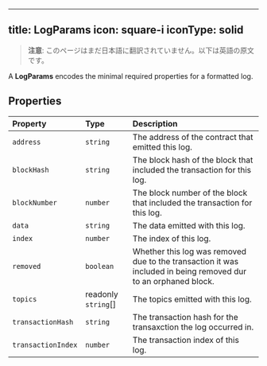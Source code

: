 <!-- AUTO-GENERATED-CONTENT:START (ENGLISH-COPY) -->
---
title: LogParams
icon: square-i
iconType: solid
---

> **注意**: このページはまだ日本語に翻訳されていません。以下は英語の原文です。

A **LogParams** encodes the minimal required properties for a formatted log.

## Properties

| Property | Type | Description |
| :------ | :------ | :------ |
| `address` | `string` | The address of the contract that emitted this log. |
| `blockHash` | `string` | The block hash of the block that included the transaction for this log. |
| `blockNumber` | `number` | The block number of the block that included the transaction for this log. |
| `data` | `string` | The data emitted with this log. |
| `index` | `number` | The index of this log. |
| `removed` | `boolean` | Whether this log was removed due to the transaction it was included in being removed dur to an orphaned block. |
| `topics` | readonly `string`[] | The topics emitted with this log. |
| `transactionHash` | `string` | The transaction hash for the transaxction the log occurred in. |
| `transactionIndex` | `number` | The transaction index of this log. |
